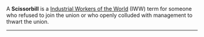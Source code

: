 A '''Scissorbill''' is a [[Industrial Workers of the World]] (IWW) term for someone who refused to join the union or who openly colluded with management to thwart the union.

----
{{msg:stub}}